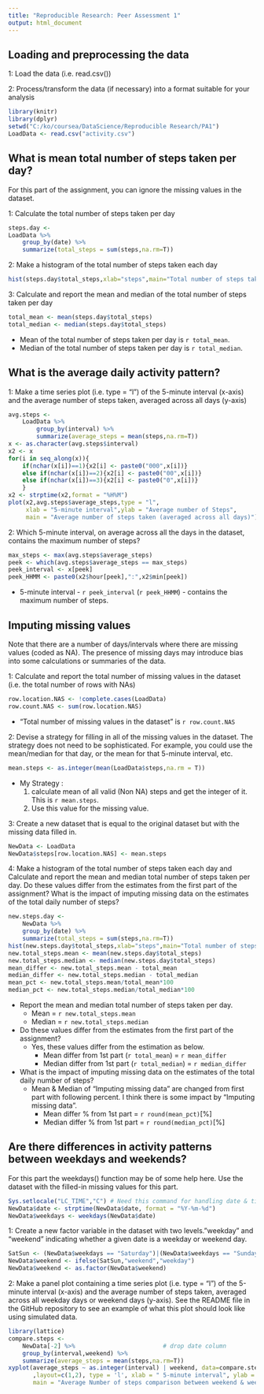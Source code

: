 ```yaml
---
title: "Reproducible Research: Peer Assessment 1"
output: html_document
---
```



## Loading and preprocessing the data

1: Load the data (i.e. read.csv())

2: Process/transform the data (if necessary) into a format suitable for your analysis
```r
library(knitr)
library(dplyr)
setwd("C:/ko/coursea/DataScience/Reproducible Research/PA1")
LoadData <- read.csv("activity.csv")
```
## What is mean total number of steps taken per day?

For this part of the assignment, you can ignore the missing values in the dataset.

1: Calculate the total number of steps taken per day
```r
steps.day <-
LoadData %>%
    group_by(date) %>%
    summarize(total_steps = sum(steps,na.rm=T))
```

2: Make a histogram of the total number of steps taken each day
```r
hist(steps.day$total_steps,xlab="steps",main="Total number of steps taken each day",col = "green")
```

3: Calculate and report the mean and median of the total number of steps taken per day
```r
total_mean <- mean(steps.day$total_steps)
total_median <- median(steps.day$total_steps)
```
- Mean of the total number of steps taken per day is `r total_mean`. 
- Median of the total number of steps taken per day is `r total_median`.

## What is the average daily activity pattern?

1: Make a time series plot (i.e. type = "l") of the 5-minute interval (x-axis) and the average number of steps taken, averaged across all days (y-axis)

```r
avg.steps <-
    LoadData %>%
        group_by(interval) %>%
        summarize(average_steps = mean(steps,na.rm=T))
x <- as.character(avg.steps$interval)
x2 <- x
for(i in seq_along(x)){
    if(nchar(x[i])==1){x2[i] <- paste0("000",x[i])}
    else if(nchar(x[i])==2){x2[i] <- paste0("00",x[i])} 
    else if(nchar(x[i])==3){x2[i] <- paste0("0",x[i])} 
    }
x2 <- strptime(x2,format = "%H%M")  
plot(x2,avg.steps$average_steps,type = "l",
     xlab = "5-minute interval",ylab = "Average number of Steps", 
     main = "Average number of steps taken (averaged across all days)")
```

2: Which 5-minute interval, on average across all the days in the dataset, contains the maximum number of steps?
```r
max_steps <- max(avg.steps$average_steps)
peek <- which(avg.steps$average_steps == max_steps)
peek_interval <- x[peek]
peek_HHMM <- paste0(x2$hour[peek],":",x2$min[peek])
```
- 5-minute interval - `r peek_interval` (`r peek_HHMM`) - contains the maximum number of steps.

## Imputing missing values  

Note that there are a number of days/intervals where there are missing values (coded as NA). 
The presence of missing days may introduce bias into some calculations or summaries of the data.

1: Calculate and report the total number of missing values in the dataset (i.e. the total number of rows with NAs)

```r
row.location.NAS <- !complete.cases(LoadData)
row.count.NAS <- sum(row.location.NAS)
```
- "Total number of missing values in the dataset" is `r row.count.NAS`

2: Devise a strategy for filling in all of the missing values in the dataset. The strategy does not need to be sophisticated. For example, you could use the mean/median for that day, or the mean for that 5-minute interval, etc.

```r
mean.steps <- as.integer(mean(LoadData$steps,na.rm = T))
```
- My Strategy : 
    1. calculate mean of all valid (Non NA) steps  and get the integer of it.  This is `r mean.steps`.
    2. Use this value for the missing value.

3: Create a new dataset that is equal to the original dataset but with the missing data filled in.
```r
NewData <- LoadData
NewData$steps[row.location.NAS] <- mean.steps
```

4: Make a histogram of the total number of steps taken each day and Calculate and report the mean and median total number of steps taken per day. Do these values differ from the estimates from the first part of the assignment? What is the impact of imputing missing data on the estimates of the total daily number of steps?
```r
new.steps.day <-
    NewData %>%
    group_by(date) %>%
    summarize(total_steps = sum(steps,na.rm=T))
hist(new.steps.day$total_steps,xlab="steps",main="Total number of steps taken each day (missing values were imputed)",col="blue")
new.total_steps.mean <- mean(new.steps.day$total_steps)
new.total_steps.median <- median(new.steps.day$total_steps)
mean_differ <- new.total_steps.mean - total_mean
median_differ <- new.total_steps.median - total_median
mean_pct <- new.total_steps.mean/total_mean*100 
median_pct <- new.total_steps.median/total_median*100
```

- Report the mean and median total number of steps taken per day.
    - Mean   = `r new.total_steps.mean`
    - Median = `r new.total_steps.median`

- Do these values differ from the estimates from the first part of the assignment?
    - Yes, these values differ from the estimation as below.
        - Mean   differ from 1st part (`r total_mean`) =  `r mean_differ`
        - Median differ from 1st part (`r total_median`) =  `r median_differ`  

- What is the impact of imputing missing data on the estimates of the total daily number of steps?
    - Mean & Median of "Imputing missing data" are changed from first part with following percent. 
      I think there is some impact by "Imputing missing data".
        - Mean   differ % from 1st part  =  `r round(mean_pct)`[%]
        - Median differ % from 1st part  =  `r round(median_pct)`[%] 
        
## Are there differences in activity patterns between weekdays and weekends?        

For this part the weekdays() function may be of some help here. Use the dataset with the filled-in missing values for this part.
```r
Sys.setlocale("LC_TIME","C") # Need this command for handling date & time function at some non English operating system.
NewData$date <- strptime(NewData$date, format = "%Y-%m-%d")
NewData$weekdays <- weekdays(NewData$date)
```
1: Create a new factor variable in the dataset with two levels."weekday" and "weekend" indicating whether a given date is a weekday or weekend day.

```r
SatSun <- (NewData$weekdays == "Saturday")|(NewData$weekdays == "Sunday")
NewData$weekend <- ifelse(SatSun,"weekend","weekday")
NewData$weekend <- as.factor(NewData$weekend)
```

2: Make a panel plot containing a time series plot (i.e. type = "l") of the 5-minute interval (x-axis) and the average number of steps taken, averaged across all weekday days or weekend days (y-axis). See the README file in the GitHub repository to see an example of what this plot should look like using simulated data.

```r
library(lattice)
compare.steps <- 
    NewData[-2] %>%                         # drop date column
    group_by(interval,weekend) %>%
    summarize(average_steps = mean(steps,na.rm=T))
xyplot(average_steps ~ as.integer(interval) | weekend, data=compare.steps
       ,layout=c(1,2), type = 'l', xlab = " 5-minute interval", ylab = "Average Number of steps",
       main = "Average Number of steps comparison between weekend & weekday")
```
